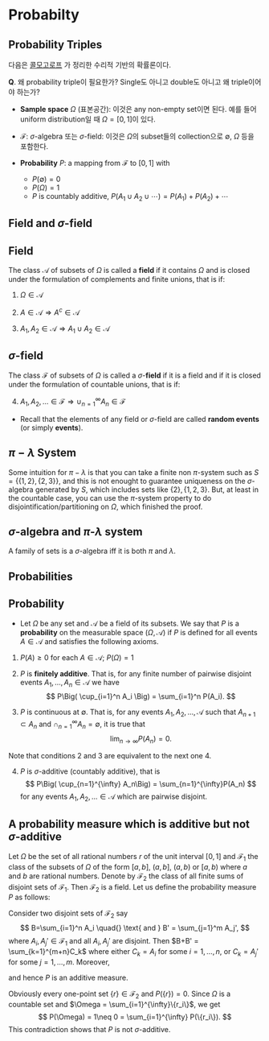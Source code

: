 # Probabilty {.prob}



## Probability Triples

<!--
Rigorous 2.1
-->

다음은 [콜모고로프](https://en.wikipedia.org/wiki/Andrey_Kolmogorov) 가 정리한 수리적 기반의 확률론이다.

**Q**. 왜 probability triple이 필요한가? Single도 아니고 double도 아니고 왜 triple이어야 하는가?

-   **Sample space** $\Omega$ (표본공간): 이것은 any non-empty set이면 된다. 예를 들어 uniform distribution일 때 $\Omega = [0,1]$이 있다.

- $\mathcal{F}$: $\sigma$-algebra 또는 $\sigma$-field: 이것은 $\Omega$의 subset들의 collection으로 $\emptyset$, $\Omega$ 등을 포함한다.

- **Probability** $P$: a mapping from $\mathcal{F}$ to $[0,1]$ with
  + $P(\emptyset)=0$
  + $P(\Omega)=1$
  + $P$ is countably additive, $P(A_1 \cup A_2 \cup \cdots) = P(A_1) + P(A_2) + \cdots$

## Field and $\sigma$-field

```{=html}
<!--
Counterexamples in Probability
00
-->
```
::: {#def-field}
## Field

The class $\mathcal{A}$ of subsets of $\Omega$ is called a **field** if it contains $\Omega$ and is closed under the formulation of complements and finite unions, that is if:

1.  $\Omega \in \mathcal{A}$

2.  $A\in\mathcal{A} \Longrightarrow A^c \in \mathcal{A}$

3.  $A_1, A_2 \in \mathcal{A} \Longrightarrow A_1 \cup A_2 \in \mathcal{A}$
:::

::: {#def-sigmafield}
## $\sigma$-field

The class $\mathcal{F}$ of subsets of $\Omega$ is called a $\sigma$-**field** if it is a field and if it is closed under the formulation of countable unions, that is if:

4.  $A_1, A_2, \ldots \in \mathcal{F} \Longrightarrow \cup_{n=1}^{\infty} A_n \in \mathcal{F}$
:::

-   Recall that the elements of any field or $\sigma$-field are called **random events** (or simply **events**).

## $\pi-\lambda$ System

<!--
https://www.ekzhang.com/assets/pdf/Stat_210_Notes.pdf
-->

Some intuition for $\pi-\lambda$ is that you can take a finite non $\pi$-system such as $S = \{\{1,2\},\{2,3\}\}$, and this is not enought to guarantee uniqueness on the $\sigma$-algebra generated by $S$, which includes sets like $\{2\}, \{1,2,3\}$. But, at least in the countable case, you can use the $\pi$-system property to do disjointification/partitioning on $\Omega$, which finished the proof.

::: {#lem-pilambda}
## $\sigma$-algebra and $\pi$-$\lambda$ system

A family of sets is a $\sigma$-algebra iff it is both $\pi$ and $\lambda$.
:::


## Probabilities

```{=html}
<!--
Counterexample section 2
-->
```

::: {#def-prob}

## Probability

-   Let $\Omega$ be any set and $\mathcal{A}$ be a field of its subsets. We say that $P$ is a **probability** on the measurable space $(\Omega, \mathcal{A})$ if $P$ is defined for all events $A\in\mathcal{A}$ and satisfies the following axioms.

1.  $P(A)\geq 0$ for each $A\in \mathcal{A}$; $P(\Omega)=1$

2.  $P$ is **finitely additive**. That is, for any finite number of pairwise disjoint events $A_1, \ldots, A_n \in \mathcal{A}$ we have $$
    P\Big( \cup_{i=1}^n A_i \Big) = \sum_{i=1}^n P(A_i).
    $$

3.  $P$ is continuous at $\emptyset$. That is, for any events $A_1, A_2, \ldots, \mathcal{A}$ such that $A_{n+1} \subset A_n$ and $\cap_{n=1}^{\infty}A_n = \emptyset$, it is true that $$
    \lim_{n\rightarrow \infty}P(A_n) = 0.
    $$

Note that conditions 2 and 3 are equivalent to the next one 4.

4.  $P$ is $\sigma$-additive (countably additive), that is $$
    P\Big( \cup_{n=1}^{\infty} A_n\Big) = \sum_{n=1}^{\infty}P(A_n)
    $$ for any events $A_1, A_2, \ldots \in \mathcal{A}$ which are pairwise disjoint.
    
:::

::: {#exm-countersigmaadditive}

## A probability measure which is additive but not $\sigma$-additive

Let $\Omega$ be the set of all rational numbers $r$ of the unit interval $[0,1]$ and $\mathcal{F}_1$ the class of the subsets of $\Omega$ of the form $[a,b]$, $(a,b]$, $(a,b)$ or $[a,b)$ where $a$ and $b$ are rational numbers. Denote by $\mathcal{F}_2$ the class of all finite sums of disjoint sets of $\mathcal{F}_1$. Then $\mathcal{F}_2$ is a field. Let us define the probability measure $P$ as follows: \begin{align*}
P(A) &= b-a, \quad{} \text{if } A \in \mathcal{F}_1,\\
P(B) &= \sum_{i=1}^n P(A_i), \quad{} \text{if } B\in \mathcal{F}_2, \text{ that is, } B=\sum_{i=1}^n A_i, A_i \in \mathcal{F}_1.
\end{align*}

Consider two disjoint sets of $\mathcal{F}_2$ say $$
B=\sum_{i=1}^n A_i \quad{} \text{ and } B' = \sum_{j=1}^m A_j',
$$ where $A_i, A_j' \in \mathcal{F}_1$ and all $A_i, A_j'$ are disjoint. Then $B+B' = \sum_{k=1}^{m+n}C_k$ where either $C_k = A_i$ for some $i=1, \ldots, n$, or $C_k = A_j'$ for some $j=1, \ldots, m$. Moreover, \begin{align*}
P(B+B')&= P\Big( \sum_k C_k \Big) = \sum_k P(C_k) = \sum_{i,j}(P(A_i) + P(A_j'))\\
&= P(A_i) + \sum_{j} P(A_j') = P(B) + P(B').
\end{align*}

and hence $P$ is an additive measure.

Obviously every one-point set $\{r\}\in\mathcal{F}_2$ and $P(\{r\}) = 0$. Since $\Omega$ is a countable set and $\Omega = \sum_{i=1}^{\infty}\{r_i\}$, we get $$
P(\Omega) = 1\neq 0 = \sum_{i=1}^{\infty} P(\{r_i\}).
$$ This contradiction shows that $P$ is not $\sigma$-additive.
:::
